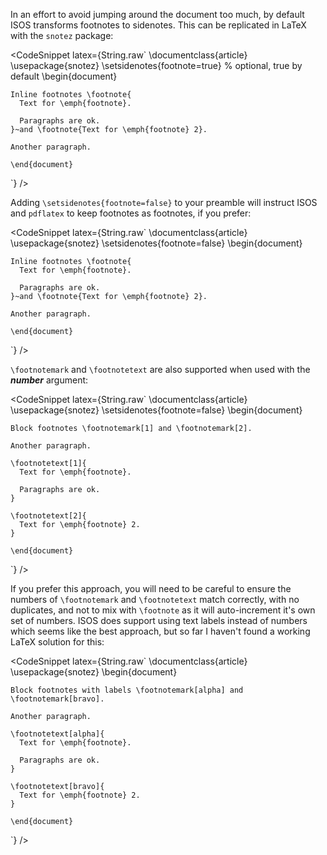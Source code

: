 In an effort to avoid jumping around the document too much, by default ISOS transforms footnotes to sidenotes. This can be replicated in LaTeX with the `snotez` package:

<CodeSnippet
  latex={String.raw`
    \documentclass{article}
    \usepackage{snotez}
    \setsidenotes{footnote=true} % optional, true by default
    \begin{document}

    Inline footnotes \footnote{
      Text for \emph{footnote}.

      Paragraphs are ok.
    }~and \footnote{Text for \emph{footnote} 2}.

    Another paragraph.

    \end{document}

`}
/>

Adding `\setsidenotes{footnote=false}` to your preamble will instruct ISOS and `pdflatex` to keep footnotes as footnotes, if you prefer:

<CodeSnippet
  latex={String.raw`
    \documentclass{article}
    \usepackage{snotez}
    \setsidenotes{footnote=false}
    \begin{document}

    Inline footnotes \footnote{
      Text for \emph{footnote}.

      Paragraphs are ok.
    }~and \footnote{Text for \emph{footnote} 2}.

    Another paragraph.

    \end{document}

`}
/>

`\footnotemark` and `\footnotetext` are also supported when used with the **_number_** argument:

<CodeSnippet
  latex={String.raw`
    \documentclass{article}
    \usepackage{snotez}
    \setsidenotes{footnote=false}
    \begin{document}

    Block footnotes \footnotemark[1] and \footnotemark[2].

    Another paragraph.

    \footnotetext[1]{
      Text for \emph{footnote}.

      Paragraphs are ok.
    }

    \footnotetext[2]{
      Text for \emph{footnote} 2.
    }

    \end{document}

`}
/>

If you prefer this approach, you will need to be careful to ensure the numbers of `\footnotemark` and `\footnotetext` match correctly, with no duplicates, and not to mix with `\footnote` as it will auto-increment it's own set of numbers. ISOS does support using text labels instead of numbers which seems like the best approach, but so far I haven't found a working LaTeX solution for this:

<CodeSnippet
  latex={String.raw`
    \documentclass{article}
    \usepackage{snotez}
    \begin{document}

    Block footnotes with labels \footnotemark[alpha] and \footnotemark[bravo].

    Another paragraph.

    \footnotetext[alpha]{
      Text for \emph{footnote}.

      Paragraphs are ok.
    }

    \footnotetext[bravo]{
      Text for \emph{footnote} 2.
    }

    \end{document}

`}
/>
